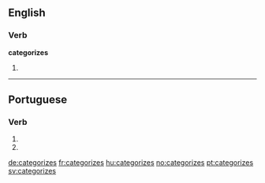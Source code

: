 ==English==

===Verb===
'''categorizes'''

# {{en-third-person singular of|categorize}}

----

==Portuguese==

===Verb===
{{head|pt|verb form}}

# {{conjugation of|categorizar||2|s|present|subjunctive|lang=pt}}
# {{conjugation of|categorizar||2|s|negative|imperative|lang=pt}}

[[de:categorizes]]
[[fr:categorizes]]
[[hu:categorizes]]
[[no:categorizes]]
[[pt:categorizes]]
[[sv:categorizes]]
